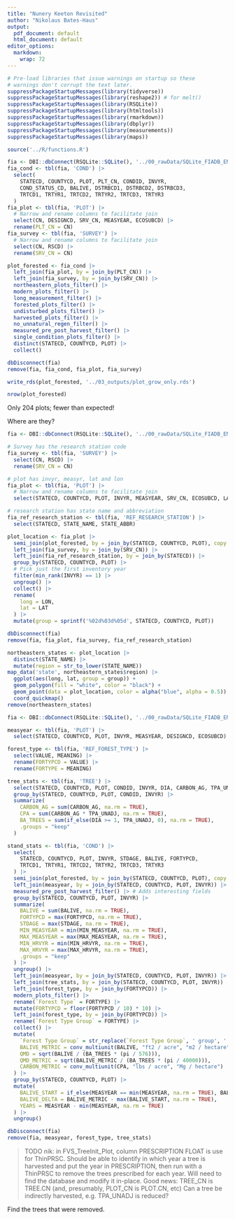 ```yaml
---
title: "Nunery Keeton Revisited"
author: "Nikolaus Bates-Haus"
output:
  pdf_document: default
  html_document: default
editor_options:
  markdown:
    wrap: 72
---
```


```r
# Pre-load libraries that issue warnings on startup so these
# warnings don't corrupt the text later.
suppressPackageStartupMessages(library(tidyverse))
suppressPackageStartupMessages(library(reshape2)) # for melt()
suppressPackageStartupMessages(library(RSQLite))
suppressPackageStartupMessages(library(htmltools))
suppressPackageStartupMessages(library(rmarkdown))
suppressPackageStartupMessages(library(dbplyr))
suppressPackageStartupMessages(library(measurements))
suppressPackageStartupMessages(library(maps))
```

```r
source('../R/functions.R')
```

```r
fia <- DBI::dbConnect(RSQLite::SQLite(), '../00_rawData/SQLite_FIADB_ENTIRE.db')
fia_cond <- tbl(fia, 'COND') |>
  select(
    STATECD, COUNTYCD, PLOT, PLT_CN, CONDID, INVYR,
    COND_STATUS_CD, BALIVE, DSTRBCD1, DSTRBCD2, DSTRBCD3,
    TRTCD1, TRTYR1, TRTCD2, TRTYR2, TRTCD3, TRTYR3
  )
fia_plot <- tbl(fia, 'PLOT') |>
  # Narrow and rename columns to facilitate join
  select(CN, DESIGNCD, SRV_CN, MEASYEAR, ECOSUBCD) |>
  rename(PLT_CN = CN)
fia_survey <- tbl(fia, 'SURVEY') |>
  # Narrow and rename columns to facilitate join
  select(CN, RSCD) |>
  rename(SRV_CN = CN)

plot_forested <- fia_cond |>
  left_join(fia_plot, by = join_by(PLT_CN)) |>
  left_join(fia_survey, by = join_by(SRV_CN)) |>
  northeastern_plots_filter() |>
  modern_plots_filter() |>
  long_measurement_filter() |>
  forested_plots_filter() |>
  undisturbed_plots_filter() |>
  harvested_plots_filter() |>
  no_unnatural_regen_filter() |> 
  measured_pre_post_harvest_filter() |>
  single_condition_plots_filter() |>
  distinct(STATECD, COUNTYCD, PLOT) |>
  collect()

dbDisconnect(fia)
remove(fia, fia_cond, fia_plot, fia_survey)

write_rds(plot_forested, '../03_outputs/plot_grow_only.rds')

nrow(plot_forested)
```

Only 204 plots; fewer than expected!

Where are they?

```r
fia <- DBI::dbConnect(RSQLite::SQLite(), '../00_rawData/SQLite_FIADB_ENTIRE.db')

# Survey has the research station code
fia_survey <- tbl(fia, 'SURVEY') |>
  select(CN, RSCD) |>
  rename(SRV_CN = CN)

# plot has invyr, measyr, lat and lon
fia_plot <- tbl(fia, 'PLOT') |>
  # Narrow and rename columns to facilitate join
  select(STATECD, COUNTYCD, PLOT, INVYR, MEASYEAR, SRV_CN, ECOSUBCD, LAT, LON)

# research station has state name and abbreviation
fia_ref_research_station <- tbl(fia, 'REF_RESEARCH_STATION') |>
  select(STATECD, STATE_NAME, STATE_ABBR)

plot_location <- fia_plot |>
  semi_join(plot_forested, by = join_by(STATECD, COUNTYCD, PLOT), copy = TRUE) |>
  left_join(fia_survey, by = join_by(SRV_CN)) |>
  left_join(fia_ref_research_station, by = join_by(STATECD)) |>
  group_by(STATECD, COUNTYCD, PLOT) |>
  # Pick just the first inventory year
  filter(min_rank(INVYR) == 1) |> 
  ungroup() |>
  collect() |>
  rename(
    long = LON,
    lat = LAT
  ) |>
  mutate(group = sprintf('%02d%03d%05d', STATECD, COUNTYCD, PLOT))

dbDisconnect(fia)
remove(fia, fia_plot, fia_survey, fia_ref_research_station)
```

```r
northeastern_states <- plot_location |>
  distinct(STATE_NAME) |>
  mutate(region = str_to_lower(STATE_NAME))
map_data('state', northeastern_states$region) |> 
  ggplot(aes(long, lat, group = group)) +
  geom_polygon(fill = "white", color = "black") + 
  geom_point(data = plot_location, color = alpha("blue", alpha = 0.5)) +
  coord_quickmap()
remove(northeastern_states)
```

```r
fia <- DBI::dbConnect(RSQLite::SQLite(), '../00_rawData/SQLite_FIADB_ENTIRE.db')

measyear <- tbl(fia, 'PLOT') |>
  select(STATECD, COUNTYCD, PLOT, INVYR, MEASYEAR, DESIGNCD, ECOSUBCD)

forest_type <- tbl(fia, 'REF_FOREST_TYPE') |>
  select(VALUE, MEANING) |>
  rename(FORTYPCD = VALUE) |>
  rename(FORTYPE = MEANING)

tree_stats <- tbl(fia, 'TREE') |>
  select(STATECD, COUNTYCD, PLOT, CONDID, INVYR, DIA, CARBON_AG, TPA_UNADJ) |>
  group_by(STATECD, COUNTYCD, PLOT, CONDID, INVYR) |>
  summarize(
    CARBON_AG = sum(CARBON_AG, na.rm = TRUE),
    CPA = sum(CARBON_AG * TPA_UNADJ, na.rm = TRUE),
    BA_TREES = sum(if_else(DIA >= 1, TPA_UNADJ, 0), na.rm = TRUE),
    .groups = "keep"
  )

stand_stats <- tbl(fia, 'COND') |>
  select(
    STATECD, COUNTYCD, PLOT, INVYR, STDAGE, BALIVE, FORTYPCD,
    TRTCD1, TRTYR1, TRTCD2, TRTYR2, TRTCD3, TRTYR3
  ) |>
  semi_join(plot_forested, by = join_by(STATECD, COUNTYCD, PLOT), copy = TRUE) |>
  left_join(measyear, by = join_by(STATECD, COUNTYCD, PLOT, INVYR)) |>
  measured_pre_post_harvest_filter() |> # Adds interesting fields
  group_by(STATECD, COUNTYCD, PLOT, INVYR) |>
  summarize(
    BALIVE = sum(BALIVE, na.rm = TRUE),
    FORTYPCD = max(FORTYPCD, na.rm = TRUE),
    STDAGE = max(STDAGE, na.rm = TRUE),
    MIN_MEASYEAR = min(MIN_MEASYEAR, na.rm = TRUE),
    MAX_MEASYEAR = max(MAX_MEASYEAR, na.rm = TRUE),
    MIN_HRVYR = min(MIN_HRVYR, na.rm = TRUE),
    MAX_HRVYR = max(MAX_HRVYR, na.rm = TRUE),
    .groups = "keep"
  ) |>
  ungroup() |>
  left_join(measyear, by = join_by(STATECD, COUNTYCD, PLOT, INVYR)) |>
  left_join(tree_stats, by = join_by(STATECD, COUNTYCD, PLOT, INVYR)) |>
  left_join(forest_type, by = join_by(FORTYPCD)) |>
  modern_plots_filter() |>
  rename(`Forest Type` = FORTYPE) |>
  mutate(FORTYPCD = floor(FORTYPCD / 10) * 10) |>
  left_join(forest_type, by = join_by(FORTYPCD)) |>
  rename(`Forest Type Group` = FORTYPE) |>
  collect() |>
  mutate(
    `Forest Type Group` = str_replace(`Forest Type Group`, ' group', ''),
    BALIVE_METRIC = conv_multiunit(BALIVE, "ft2 / acre", "m2 / hectare"),
    QMD = sqrt(BALIVE / (BA_TREES * (pi / 576))),
    QMD_METRIC = sqrt(BALIVE_METRIC / (BA_TREES * (pi / 40000))),
    CARBON_METRIC = conv_multiunit(CPA, "lbs / acre", "Mg / hectare")
  ) |> 
  group_by(STATECD, COUNTYCD, PLOT) |>
  mutate(
    BALIVE_START = if_else(MEASYEAR == min(MEASYEAR, na.rm = TRUE), BALIVE_METRIC, NA),
    BALIVE_DELTA = BALIVE_METRIC - max(BALIVE_START, na.rm = TRUE),
    YEARS = MEASYEAR - min(MEASYEAR, na.rm = TRUE)
  ) |> 
  ungroup()

dbDisconnect(fia)
remove(fia, measyear, forest_type, tree_stats)
```

> TODO nik: in FVS_TreeInit_Plot, column PRESCRIPTION FLOAT is use for ThinPRSC.
> Should be able to identify in which year a tree is harvested and put the year
> in PRESCRIPTION, then run with a ThinPRSC to remove the trees prescribed for
> each year.
> Will need to find the database and modify it in-place.
> Good news: TREE_CN is TREE.CN (and, presumably, PLOT_CN is PLOT.CN, etc)
> Can a tree be indirectly harvested, e.g. TPA_UNADJ is reduced?

Find the trees that were removed.

```r

```
